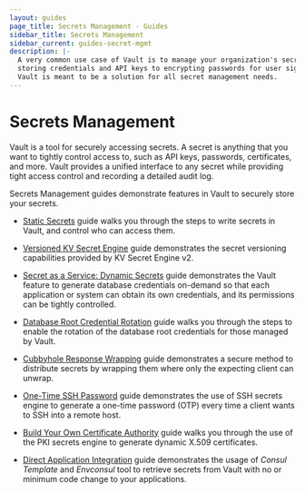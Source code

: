 ```yaml
---
layout: guides
page_title: Secrets Management - Guides
sidebar_title: Secrets Management
sidebar_current: guides-secret-mgmt
description: |-
  A very common use case of Vault is to manage your organization's secrets from
  storing credentials and API keys to encrypting passwords for user signups.
  Vault is meant to be a solution for all secret management needs.
---
```


# Secrets Management

Vault is a tool for securely accessing secrets. A secret is anything that you
want to tightly control access to, such as API keys, passwords, certificates,
and more. Vault provides a unified interface to any secret while providing
tight access control and recording a detailed audit log.

Secrets Management guides demonstrate features in Vault to securely store your
secrets.

- [Static Secrets](/guides/secret-mgmt/static-secrets.html) guide walks you
through the steps to write secrets in Vault, and control who can access them.

- [Versioned KV Secret Engine](/guides/secret-mgmt/versioned-kv.html) guide
demonstrates the secret versioning capabilities provided by KV Secret Engine v2.

- [Secret as a Service: Dynamic Secrets](/guides/secret-mgmt/dynamic-secrets.html)
 guide demonstrates the Vault feature to generate database credentials
 on-demand so that each application or system can obtain its own credentials,
 and its permissions can be tightly controlled.

- [Database Root Credential Rotation](/guides/secret-mgmt/db-root-rotation.html)
guide walks you through the steps to enable the rotation of the database root
credentials for those managed by Vault.

- [Cubbyhole Response Wrapping](/guides/secret-mgmt/cubbyhole.html) guide
demonstrates a secure method to distribute secrets by wrapping them where only
the expecting client can unwrap.

- [One-Time SSH Password](/guides/secret-mgmt/ssh-otp.html) guide demonstrates
the use of SSH secrets engine to generate a one-time password (OTP) every time a
client wants to SSH into a remote host.

- [Build Your Own Certificate Authority](/guides/secret-mgmt/pki-engine.html)
guide walks you through the use of the PKI secrets engine to generate dynamic
X.509 certificates.

- [Direct Application Integration](/guides/secret-mgmt/app-integration.html)
guide demonstrates the usage of _Consul Template_ and _Envconsul_ tool to
retrieve secrets from Vault with no or minimum code change to your applications.
